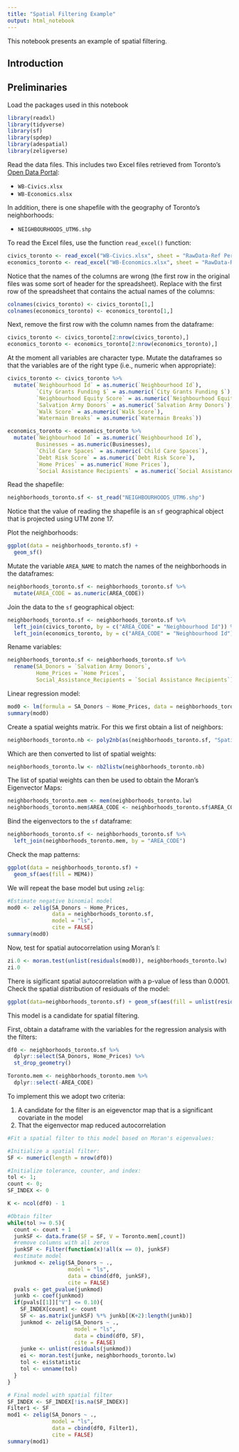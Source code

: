 ```yaml
---
title: "Spatial Filtering Example"
output: html_notebook
---
```


This notebook presents an example of spatial filtering.

## Introduction

## Preliminaries

Load the packages used in this notebook
```r
library(readxl)
library(tidyverse)
library(sf)
library(spdep)
library(adespatial)
library(zeligverse)
```

Read the data files. This includes two Excel files retrieved from Toronto's [Open Data Portal](https://www.toronto.ca/city-government/data-research-maps/open-data/):

- `WB-Civics.xlsx`
- `WB-Economics.xlsx`

In addition, there is one shapefile with the geography of Toronto's neighborhoods:

- `NEIGHBOURHOODS_UTM6.shp`

To read the Excel files, use the function `read_excel()` function:
```r
civics_toronto <- read_excel("WB-Civics.xlsx", sheet = "RawData-Ref Period 2011")
economics_toronto <- read_excel("WB-Economics.xlsx", sheet = "RawData-Ref Period 2011")
```

Notice that the names of the columns are wrong (the first row in the original files was some sort of header for the spreadsheet). Replace with the first row of the spreadsheet that contains the actual names of the columns:
```r
colnames(civics_toronto) <- civics_toronto[1,]
colnames(economics_toronto) <- economics_toronto[1,]
```

Next, remove the first row with the column names from the dataframe:
```r
civics_toronto <- civics_toronto[2:nrow(civics_toronto),]
economics_toronto <- economics_toronto[2:nrow(economics_toronto),]
```

At the moment all variables are character type. Mutate the dataframes so that the variables are of the right type (i.e., numeric when appropriate):
```r
civics_toronto <- civics_toronto %>%
  mutate(`Neighbourhood Id` = as.numeric(`Neighbourhood Id`),
         `City Grants Funding $` = as.numeric(`City Grants Funding $`),
         `Neighbourhood Equity Score` = as.numeric(`Neighbourhood Equity Score`),
         `Salvation Army Donors` = as.numeric(`Salvation Army Donors`),
         `Walk Score` = as.numeric(`Walk Score`),
         `Watermain Breaks` = as.numeric(`Watermain Breaks`))

economics_toronto <- economics_toronto %>%
  mutate(`Neighbourhood Id` = as.numeric(`Neighbourhood Id`),
         Businesses = as.numeric(Businesses),
         `Child Care Spaces` = as.numeric(`Child Care Spaces`),
         `Debt Risk Score` = as.numeric(`Debt Risk Score`),
         `Home Prices` = as.numeric(`Home Prices`),
         `Social Assistance Recipients` = as.numeric(`Social Assistance Recipients`))
```

Read the shapefile:
```r
neighborhoods_toronto.sf <- st_read("NEIGHBOURHOODS_UTM6.shp")
```

Notice that the value of reading the shapefile is an `sf` geographical object that is projected using UTM zone 17.

Plot the neighborhoods:
```r
ggplot(data = neighborhoods_toronto.sf) +
  geom_sf()
```

Mutate the variable `AREA_NAME` to match the names of the neighborhoods in the dataframes:
```r
neighborhoods_toronto.sf <- neighborhoods_toronto.sf %>%
  mutate(AREA_CODE = as.numeric(AREA_CODE))
```

Join the data to the `sf` geographical object:
```r
neighborhoods_toronto.sf <- neighborhoods_toronto.sf %>%
  left_join(civics_toronto, by = c("AREA_CODE" = "Neighbourhood Id")) %>%
  left_join(economics_toronto, by = c("AREA_CODE" = "Neighbourhood Id"))
```

Rename variables:
```r
neighborhoods_toronto.sf <- neighborhoods_toronto.sf %>%
  rename(SA_Donors = `Salvation Army Donors`,
         Home_Prices = `Home Prices`,
         Social_Assistance_Recipients = `Social Assistance Recipients`)
```

Linear regression model:
```r
mod0 <- lm(formula = SA_Donors ~ Home_Prices, data = neighborhoods_toronto.sf)
summary(mod0)
```

Create a spatial weights matrix. For this we first obtain a list of neighbors:
```r
neighborhoods_toronto.nb <- poly2nb(as(neighborhoods_toronto.sf, "Spatial"))
```

Which are then converted to list of spatial weights:
```r
neighborhoods_toronto.lw <- nb2listw(neighborhoods_toronto.nb)
```

The list of spatial weights can then be used to obtain the Moran's Eigenvector Maps:
```r
neighborhoods_toronto.mem <- mem(neighborhoods_toronto.lw)
neighborhoods_toronto.mem$AREA_CODE <- neighborhoods_toronto.sf$AREA_CODE
```

Bind the eigenvectors to the `sf` dataframe:
```r
neighborhoods_toronto.sf <- neighborhoods_toronto.sf %>%
  left_join(neighborhoods_toronto.mem, by = "AREA_CODE")
```

Check the map patterns:
```r
ggplot(data = neighborhoods_toronto.sf) + 
  geom_sf(aes(fill = MEM4))
```

We will repeat the base model but using `zelig`:
```r
#Estimate negative binomial model
mod0 <- zelig(SA_Donors ~ Home_Prices, 
              data = neighborhoods_toronto.sf,
              model = "ls",
              cite = FALSE)
summary(mod0)
```

Now, test for spatial autocorrelation using Moran's I:
```r
zi.0 <- moran.test(unlist(residuals(mod0)), neighborhoods_toronto.lw)
zi.0
```

There is sigificant spatial autocorrelation with a p-value of less than 0.0001. Check the spatial distribution of residuals of the model:
```r
ggplot(data=neighborhoods_toronto.sf) + geom_sf(aes(fill = unlist(residuals(mod0))))
```

This model is a candidate for spatial filtering.

First, obtain a dataframe with the variables for the regression analysis with the filters:
```r
df0 <- neighborhoods_toronto.sf %>%
  dplyr::select(SA_Donors, Home_Prices) %>%
  st_drop_geometry()

Toronto.mem <- neighborhoods_toronto.mem %>%
  dplyr::select(-AREA_CODE)
```

To implement this we adopt two criteria:

1. A candidate for the filter is an eigevenctor map that is a significant covariate in the model
2. That the eigenvector map reduced autocorrelation

```r
#Fit a spatial filter to this model based on Moran's eigenvalues:

#Initialize a spatial filter:
SF <- numeric(length = nrow(df0))

#Initialize tolerance, counter, and index:
tol <- 1;
count <- 0;
SF_INDEX <- 0

K <- ncol(df0) - 1

#Obtain filter
while(tol >= 0.5){
  count <- count + 1
  junkSF <- data.frame(SF = SF, V = Toronto.mem[,count])
  #remove columns with all zeros
  junkSF <- Filter(function(x)!all(x == 0), junkSF)
  #estimate model
  junkmod <- zelig(SA_Donors ~ ., 
                   model = "ls", 
                   data = cbind(df0, junkSF), 
                   cite = FALSE)
  pvals <- get_pvalue(junkmod)
  junkb <- coef(junkmod)
  if(pvals[[1]]["V"] <= 0.10){
    SF_INDEX[count] <- count
    SF <- as.matrix(junkSF) %*% junkb[(K+2):length(junkb)]
    junkmod <- zelig(SA_Donors ~ ., 
                     model = "ls", 
                     data = cbind(df0, SF), 
                     cite = FALSE)
    junke <- unlist(residuals(junkmod))
    ei <- moran.test(junke, neighborhoods_toronto.lw)
    tol <- ei$statistic
    tol <- unname(tol)
  }
}

# Final model with spatial filter
SF_INDEX <- SF_INDEX[!is.na(SF_INDEX)]
Filter1 <- SF
mod1 <- zelig(SA_Donors ~ ., 
              model = "ls", 
              data = cbind(df0, Filter1), 
              cite = FALSE)
summary(mod1)
```


